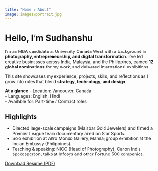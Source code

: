 ```yaml
---
title: "Home / About"
image: images/portrait.jpg
---
```


# Hello, I’m Sudhanshu

I’m an MBA candidate at University Canada West with a background in **photography, entrepreneurship, and digital transformation**. I’ve led creative businesses across India, Malaysia, and the Philippines, earned **12 global nominations** for my work, and delivered international exhibitions.

This site showcases my experience, projects, skills, and reflections as I grow into roles that blend **strategy, technology, and design**.

::: {.callout-note}
**At a glance**
- Location: Vancouver, Canada  
- Languages: English, Hindi  
- Available for: Part-time / Contract roles
:::

## Highlights
- Directed large-scale campaigns (Malabar Gold Jewelers) and filmed a Premier League team documentary aired on Star Sports.
- Solo exhibition at Altro Mondo Gallery, Manila; group exhibition at the Indian Embassy (Philippines).
- Teaching & speaking: NICC (Head of Photography), Canon India spokesperson; talks at Infosys and other Fortune 500 companies.

[Download Resume (PDF)](downloads/Sudhanshu_Mehta_Resume.pdf){.btn .btn-primary .btn-lg}
